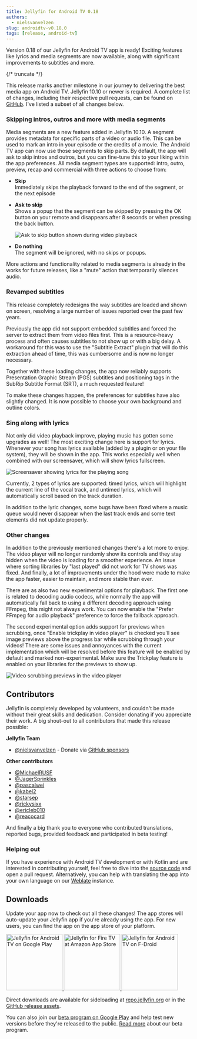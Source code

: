 ```yaml
---
title: Jellyfin for Android TV 0.18
authors:
  - nielsvanvelzen
slug: androidtv-v0.18.0
tags: [release, android-tv]
---
```


Version 0.18 of our Jellyfin for Android TV app is ready! Exciting features like lyrics and media segments are now available, along with
significant improvements to subtitles and more.

{/* truncate */}

This release marks another milestone in our journey to delivering the best media app on Android TV. Jellyfin 10.10 or newer is required. A
complete list of changes, including their respective pull requests, can be found on
[GitHub](https://github.com/jellyfin/jellyfin-androidtv/releases/tag/v0.18.0). I've listed a subset of all changes below.

### Skipping intros, outros and more with media segments

Media segments are a new feature added in Jellyfin 10.10. A segment provides metadata for specific parts of a video or audio file. This can
be used to mark an intro in your episode or the credits of a movie. The Android TV app can now use those segments to skip parts. By default,
the app will ask to skip intros and outros, but you can fine-tune this to your liking within the app preferences. All media segment types
are supported: intro, outro, preview, recap and commercial with three actions to choose from:

- **Skip**  
  Immediately skips the playback forward to the end of the segment, or the next episode

- **Ask to skip**  
  Shows a popup that the segment can be skipped by pressing the OK button on your remote and disappears after 8 seconds or when pressing the
  back button.

  ![Ask to skip button shown during video playback](./asktoskip.png)

- **Do nothing**  
  The segment will be ignored, with no skips or popups.

More actions and functionality related to media segments is already in the works for future releases, like a "mute" action that temporarily
silences audio.

### Revamped subtitles

This release completely redesigns the way subtitles are loaded and shown on screen, resolving a large number of issues reported over the
past few years.

Previously the app did not support embedded subtitles and forced the server to extract them from video files first. This is a resource-heavy
process and often causes subtitles to not show up or with a big delay. A workaround for this was to use the "Subtitle Extract" plugin that
will do this extraction ahead of time, this was cumbersome and is now no longer necessary.

Together with these loading changes, the app now reliably supports Presentation Graphic Stream (PGS) subtitles and positioning tags in the
SubRip Subtitle Format (SRT), a much requested feature!

To make these changes happen, the preferences for subtitles have also slightly changed. It is now possible to choose your own background and
outline colors.

### Sing along with lyrics

Not only did video playback improve, playing music has gotten some upgrades as well! The most exciting change here is support for lyrics.
Whenever your song has lyrics available (added by a plugin or on your file system), they will be shown in the app. This works especially
well when combined with our screensaver, which will show lyrics fullscreen.

![Screensaver showing lyrics for the playing song](./lyrics.png)

Currently, 2 types of lyrics are supported: timed lyrics, which will highlight the current line of the vocal track, and untimed lyrics,
which will automatically scroll based on the track duration.

In addition to the lyric changes, some bugs have been fixed where a music queue would never disappear when the last track ends and some text
elements did not update properly.

### Other changes

In addition to the previously mentioned changes there's a lot more to enjoy. The video player will no longer randomly show its controls and
they stay hidden when the video is loading for a smoother experience. An issue where sorting libraries by "last played" did not work for TV
shows was fixed. And finally, a lot of improvements under the hood were made to make the app faster, easier to maintain, and more stable
than ever.

There are as also two new experimental options for playback. The first one is related to decoding audio codecs, while normally the app will
automatically fall back to using a different decoding approach using FFmpeg, this might not always work. You can now enable the "Prefer
FFmpeg for audio playback" preference to force the fallback approach.

The second experimental option adds support for previews when scrubbing, once "Enable trickplay in video player" is checked you'll see image
previews above the progress bar while scrubbing through your videos! There are some issues and annoyances with the current implementation
which will be resolved before this feature will be enabled by default and marked non-experimental. Make sure the Trickplay feature is
enabled on your libraries for the previews to show up.

![Video scrubbing previews in the video player](./trickplay.png)

## Contributors

Jellyfin is completely developed by volunteers, and couldn't be made without their great skills and dedication. Consider donating if you
appreciate their work. A big shout-out to all contributors that made this release possible:

**Jellyfin Team**

- [@nielsvanvelzen](https://github.com/nielsvanvelzen) - Donate via [GitHub sponsors](https://github.com/sponsors/nielsvanvelzen)

**Other contributors**

- [@MichaelRUSF](https://github.com/MichaelRUSF)
- [@JagerSprinkles](https://github.com/JagerSprinkles)
- [@pascalwei](https://github.com/pascalwei)
- [@kabel2](https://github.com/kabel2)
- [@starsep](https://github.com/starsep)
- [@rickysixx](https://github.com/rickysixx)
- [@ericleb010](https://github.com/ericleb010)
- [@reacocard](https://github.com/reacocard)

And finally a big thank you to everyone who contributed translations, reported bugs, provided feedback and participated in beta testing!

### Helping out

If you have experience with Android TV development or with Kotlin and are interested in contributing yourself, feel free to dive into the
[source code](https://github.com/jellyfin/jellyfin-androidtv) and open a pull request. Alternatively, you can help with translating the app
into your own language on our [Weblate](https://translate.jellyfin.org/engage/jellyfin-android/) instance.

## Downloads

Update your app now to check out all these changes! The app stores will auto-update your Jellyfin app if you're already using the app. For
new users, you can find the app on the app store of your platform.

<a className='margin-right--md' href='https://play.google.com/store/apps/details?id=org.jellyfin.androidtv'>
  <img width='153' alt='Jellyfin for Android TV on Google Play' src='/images/store-icons/google-play.png' />
</a>

<a className='margin-right--md' href='https://www.amazon.com/gp/product/B07TX7Z725'>
  <img width='153' alt='Jellyfin for Fire TV at Amazon App Store' src='/images/store-icons/amazon.png' />
</a>

<a href='https://f-droid.org/en/packages/org.jellyfin.androidtv/'>
  <img width='153' alt='Jellyfin for Android TV on F-Droid' src='/images/store-icons/fdroid.png' />
</a>

Direct downloads are available for sideloading at [repo.jellyfin.org](https://repo.jellyfin.org/releases/client/androidtv/)
or in the [GitHub release assets](https://github.com/jellyfin/jellyfin-androidtv/releases/latest).

You can also join our [beta program on Google Play](https://play.google.com/apps/testing/org.jellyfin.androidtv) and help test new versions
before they're released to the public. [Read more](../../2021/07-24-android-betas.mdx) about our beta program.
